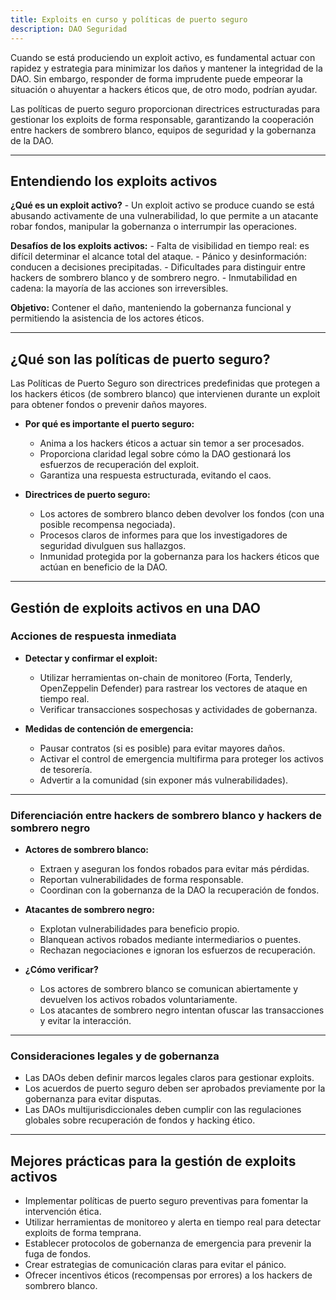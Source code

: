 ```yaml
---
title: Exploits en curso y políticas de puerto seguro
description: DAO Seguridad
---
```


Cuando se está produciendo un exploit activo, es fundamental actuar con rapidez y estrategia para minimizar los daños y mantener la integridad de la DAO. Sin embargo, responder de forma imprudente puede empeorar la situación o ahuyentar a hackers éticos que, de otro modo, podrían ayudar. 

Las políticas de puerto seguro proporcionan directrices estructuradas para gestionar los exploits de forma responsable, garantizando la cooperación entre hackers de sombrero blanco, equipos de seguridad y la gobernanza de la DAO.

---

## Entendiendo los exploits activos

**¿Qué es un exploit activo?**
    - Un exploit activo se produce cuando se está abusando activamente de una vulnerabilidad, lo que permite a un atacante robar fondos, manipular la gobernanza o interrumpir las operaciones.

**Desafíos de los exploits activos:**
    - Falta de visibilidad en tiempo real: es difícil determinar el alcance total del ataque.
    - Pánico y desinformación: conducen a decisiones precipitadas.
    - Dificultades para distinguir entre hackers de sombrero blanco y de sombrero negro.
    - Inmutabilidad en cadena: la mayoría de las acciones son irreversibles.

**Objetivo:** Contener el daño, manteniendo la gobernanza funcional y permitiendo la asistencia de los actores éticos.

---

## ¿Qué son las políticas de puerto seguro?

Las Políticas de Puerto Seguro son directrices predefinidas que protegen a los hackers éticos (de sombrero blanco) que intervienen durante un exploit para obtener fondos o prevenir daños mayores.

- **Por qué es importante el puerto seguro:**
  - Anima a los hackers éticos a actuar sin temor a ser procesados.
  - Proporciona claridad legal sobre cómo la DAO gestionará los esfuerzos de recuperación del exploit.
  - Garantiza una respuesta estructurada, evitando el caos.

- **Directrices de puerto seguro:**
  - Los actores de sombrero blanco deben devolver los fondos (con una posible recompensa negociada).
  - Procesos claros de informes para que los investigadores de seguridad divulguen sus hallazgos.
  - Inmunidad protegida por la gobernanza para los hackers éticos que actúan en beneficio de la DAO.

---

## Gestión de exploits activos en una DAO

### Acciones de respuesta inmediata

- **Detectar y confirmar el exploit:**
  - Utilizar herramientas on-chain de monitoreo (Forta, Tenderly, OpenZeppelin Defender) para rastrear los vectores de ataque en tiempo real.
  - Verificar transacciones sospechosas y actividades de gobernanza.

- **Medidas de contención de emergencia:**
  - Pausar contratos (si es posible) para evitar mayores daños.
  - Activar el control de emergencia multifirma para proteger los activos de tesorería.
  - Advertir a la comunidad (sin exponer más vulnerabilidades).

---

### Diferenciación entre hackers de sombrero blanco y hackers de sombrero negro

- **Actores de sombrero blanco:**
  - Extraen y aseguran los fondos robados para evitar más pérdidas.
  - Reportan vulnerabilidades de forma responsable.
  - Coordinan con la gobernanza de la DAO la recuperación de fondos.

- **Atacantes de sombrero negro:**
  - Explotan vulnerabilidades para beneficio propio.
  - Blanquean activos robados mediante intermediarios o puentes.
  - Rechazan negociaciones e ignoran los esfuerzos de recuperación.

- **¿Cómo verificar?**
  - Los actores de sombrero blanco se comunican abiertamente y devuelven los activos robados voluntariamente.
  - Los atacantes de sombrero negro intentan ofuscar las transacciones y evitar la interacción.

---

### Consideraciones legales y de gobernanza

- Las DAOs deben definir marcos legales claros para gestionar exploits.
- Los acuerdos de puerto seguro deben ser aprobados previamente por la gobernanza para evitar disputas.
- Las DAOs multijurisdiccionales deben cumplir con las regulaciones globales sobre recuperación de fondos y hacking ético.

---

## Mejores prácticas para la gestión de exploits activos

- Implementar políticas de puerto seguro preventivas para fomentar la intervención ética.
- Utilizar herramientas de monitoreo y alerta en tiempo real para detectar exploits de forma temprana.
- Establecer protocolos de gobernanza de emergencia para prevenir la fuga de fondos. 
- Crear estrategias de comunicación claras para evitar el pánico.
- Ofrecer incentivos éticos (recompensas por errores) a los hackers de sombrero blanco.